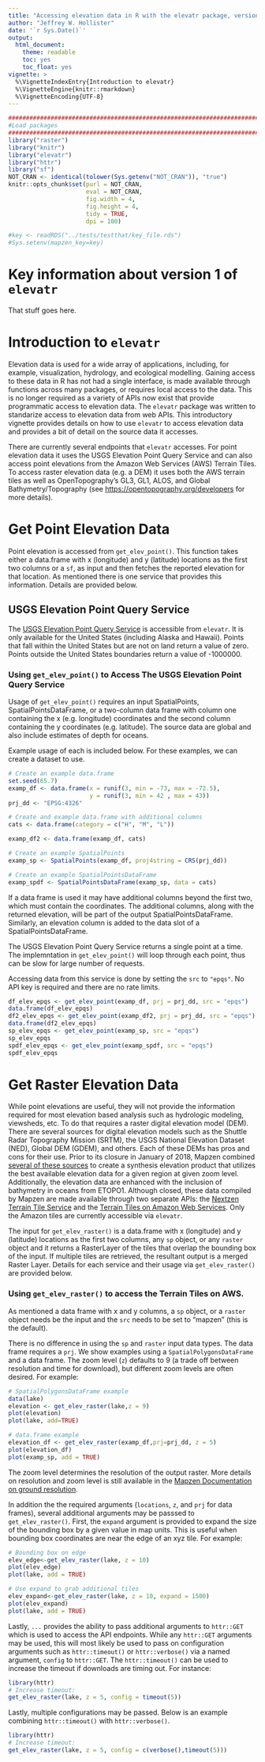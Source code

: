 ```yaml
---
title: "Accessing elevation data in R with the elevatr package, version 1"
author: "Jeffrey W. Hollister"
date: '`r Sys.Date()`'
output:
  html_document:
    theme: readable
    toc: yes
    toc_float: yes
vignette: >
  %\VignetteIndexEntry{Introduction to elevatr} 
  %\VignetteEngine{knitr::rmarkdown} 
  %\VignetteEncoding{UTF-8}
---
```



```r
################################################################################
#Load packages
################################################################################
library("raster")
library("knitr")
library("elevatr")
library("httr")
library("sf")
NOT_CRAN <- identical(tolower(Sys.getenv("NOT_CRAN")), "true")
knitr::opts_chunk$set(purl = NOT_CRAN, 
                      eval = NOT_CRAN,
                      fig.width = 4, 
                      fig.height = 4, 
                      tidy = TRUE,
                      dpi = 100)
```

```r
#key <- readRDS("../tests/testthat/key_file.rds")
#Sys.setenv(mapzen_key=key)
```

# Key information about version 1 of `elevatr`

That stuff goes here.

# Introduction to `elevatr`

Elevation data is used for a wide array of applications, including, for example, visualization, hydrology, and ecological modelling.  Gaining access to these data in R has not had a single interface, is made available through functions across many packages, or requires local access to the data.  This is no longer required as a variety of APIs now exist that provide programmatic access to elevation data.  The `elevatr` package was written to standarize access to elevation data from web APIs.  This introductory vignette provides details on how to use `elevatr` to access elevation data and provides a bit of detail on the source data it accesses.

There are currently several endpoints that `elevatr` accesses.  For point elevation data it uses the USGS Elevation Point Query Service and can also access point elevations from the Amazon Web Services (AWS) Terrain Tiles.  To access raster elevation data (e.g. a DEM) it uses both the AWS terrain tiles as well as OpenTopography's GL3, GL1, ALOS, and Global Bathymetry/Topography (see <https://opentopography.org/developers> for more details).   

# Get Point Elevation Data

Point elevation is accessed from `get_elev_point()`.  This function takes either a data.frame with  x (longitude) and y (latitude) locations as the first two columns  or a `sf`,  as input and then fetches the reported elevation for that location.  As mentioned there is one service that provides this information.  Details are provided below.

## USGS Elevation Point Query Service 

The [USGS Elevation Point Query Service](http://ned.usgs.gov/epqs/) is accessible from `elevatr`.  It is only available for the United States (including Alaska and Hawaii).  Points that fall within the United States but are not on land return a value of zero.  Points outside the United States boundaries return a value of -1000000.

### Using `get_elev_point()` to Access The USGS Elevation Point Query Service

Usage of `get_elev_point()` requires an input SpatialPoints, SpatialPointsDataFrame, or a two-column data frame with column one containing the x (e.g. longitude) coordinates and the second column containing the y coordinates (e.g. latitude).  The source data are global and also include estimates of depth for oceans.

Example usage of each is included below.  For these examples, we can create a dataset to use.

```r
# Create an example data.frame
set.seed(65.7)
examp_df <- data.frame(x = runif(3, min = -73, max = -72.5), 
                       y = runif(3, min = 42 , max = 43))
prj_dd <- "EPSG:4326"

# Create and example data.frame with additional columns
cats <- data.frame(category = c("H", "M", "L"))

examp_df2 <- data.frame(examp_df, cats)

# Create an example SpatialPoints
examp_sp <- SpatialPoints(examp_df, proj4string = CRS(prj_dd))

# Create an example SpatialPointsDataFrame
examp_spdf <- SpatialPointsDataFrame(examp_sp, data = cats)
```

If a data frame is used it may have additional columns beyond the first two, which must contain the coordinates.  The additional columns, along with the returned elevation, will be part of the output SpatialPointsDataFrame.  Similarly, an elevation column is added to the data slot of a SpatialPointsDataFrame.

The USGS Elevation Point Query Service returns a single point at a time.  The implemntation in `get_elev_point()` will loop through each point, thus can be slow for large number of requests.  

Accessing data from this service is done by setting the `src` to `"epqs"`.  No API key is required and there are no rate limits.


```r
df_elev_epqs <- get_elev_point(examp_df, prj = prj_dd, src = "epqs")
data.frame(df_elev_epqs)
df2_elev_epqs <- get_elev_point(examp_df2, prj = prj_dd, src = "epqs")
data.frame(df2_elev_epqs)
sp_elev_epqs <- get_elev_point(examp_sp, src = "epqs")
sp_elev_epqs
spdf_elev_epqs <- get_elev_point(examp_spdf, src = "epqs")
spdf_elev_epqs
```

# Get Raster Elevation Data

While point elevations are useful, they will not provide the information required for most elevation based analysis such as hydrologic modeling, viewsheds, etc.  To do that requires a raster digital elevation model (DEM).  There are several sources for digital elevation models such as the Shuttle Radar Topography Mission (SRTM), the USGS National Elevation Dataset (NED), Global DEM (GDEM), and others.  Each of these DEMs has pros and cons for their use.  Prior to its closure in January of 2018, Mapzen combined [several of these sources](https://github.com/tilezen/joerd/blob/master/docs/data-sources.md) to create a synthesis elevation product that utilizes the best available elevation data for a given region at given zoom level.  Additionally, the elevation data are enhanced with the inclusion of bathymetry in oceans from ETOPO1.  Although closed, these data compiled by Mapzen are made available through two separate APIs: the [Nextzen Terrain Tile Service](https://www.nextzen.org#terrain-tiles) and the [Terrain Tiles on Amazon Web Services](https://registry.opendata.aws/terrain-tiles/).  Only the Amazon tiles are currently accessible via `elevatr`.

The input for `get_elev_raster()` is a data.frame with  x (longitude) and y (latitude) locations as the first two columns, any `sp` object, or any `raster` object and it returns a RasterLayer of the tiles that overlap the bounding box of the input.  If multiple tiles are retrieved, the resultant output is a merged Raster Layer.  Details for each service and their usage via `get_elev_raster()` are provided below.

### Using `get_elev_raster()` to access the Terrain Tiles on AWS.

As mentioned a data frame with x and y columns, a `sp` object, or a `raster` object needs be the input and the `src` needs to be set to "mapzen" (this is the default).  

There is no difference in using the `sp` and `raster` input data types.  The data frame requires a `prj`.   We show examples using a `SpatialPolygonsDataFrame` and a data frame.  The zoom level (`z`) defaults to 9 (a trade off between resolution and time for download), but different zoom levels are often desired.  For example:  

```r
# SpatialPolygonsDataFrame example
data(lake)
elevation <- get_elev_raster(lake,z = 9)
plot(elevation)
plot(lake, add=TRUE)

# data.frame example
elevation_df <- get_elev_raster(examp_df,prj=prj_dd, z = 5)
plot(elevation_df)
plot(examp_sp, add = TRUE)
```

The zoom level determines the resolution of the output raster.  More details on resolution and zoom level is still available in the [Mapzen Documentation on ground resolution](https://github.com/tilezen/joerd/blob/master/docs/data-sources.md#what-is-the-ground-resolution).

In addition the the required arguments (`locations`, `z`, and  `prj` for data frames), several additional arguments may be passsed to `get_elev_raster()`.  First, the `expand` argument is provided to expand the size of the bounding box by a given value in map units.  This is useful when bounding box coordinates are near the edge of an xyz tile. For example:

```r
# Bounding box on edge
elev_edge<-get_elev_raster(lake, z = 10)
plot(elev_edge)
plot(lake, add = TRUE)

# Use expand to grab additional tiles
elev_expand<-get_elev_raster(lake, z = 10, expand = 1500)
plot(elev_expand)
plot(lake, add = TRUE)
```

Lastly, `...` provides the ability to pass additional arguments to `httr::GET` which is used to access the API endpoints.  While any `httr::GET` arguments may be used, this will most likely be used to pass on configuration arguments such as `httr::timeout()` or `httr::verbose()` via a named argument, `config` to `httr::GET`.  The `httr::timeout()` can be used to increase the timeout if downloads are timing out.  For instance:

```r
library(httr)
# Increase timeout:
get_elev_raster(lake, z = 5, config = timeout(5))
```

Lastly, multiple configurations may be passed.  Below is an example combining `httr::timeout()` with `httr::verbose()`.

```r
library(httr)
# Increase timeout:
get_elev_raster(lake, z = 5, config = c(verbose(),timeout(5)))
```
